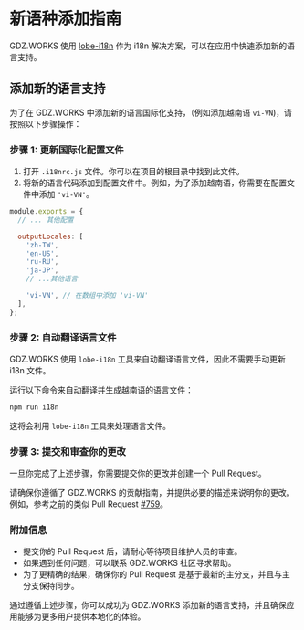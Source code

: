 # 新语种添加指南

GDZ.WORKS 使用 [lobe-i18n](https://github.com/lobehub/lobe-cli-toolbox/tree/master/packages/lobe-i18n) 作为 i18n 解决方案，可以在应用中快速添加新的语言支持。

## 添加新的语言支持

为了在 GDZ.WORKS 中添加新的语言国际化支持，（例如添加越南语 `vi-VN`)，请按照以下步骤操作：

### 步骤 1: 更新国际化配置文件

1. 打开 `.i18nrc.js` 文件。你可以在项目的根目录中找到此文件。
2. 将新的语言代码添加到配置文件中。例如，为了添加越南语，你需要在配置文件中添加 `'vi-VN'`。

```js
module.exports = {
  // ... 其他配置

  outputLocales: [
    'zh-TW',
    'en-US',
    'ru-RU',
    'ja-JP',
    // ...其他语言

    'vi-VN', // 在数组中添加 'vi-VN'
  ],
};
```

### 步骤 2: 自动翻译语言文件

GDZ.WORKS 使用 `lobe-i18n` 工具来自动翻译语言文件，因此不需要手动更新 i18n 文件。

运行以下命令来自动翻译并生成越南语的语言文件：

```bash
npm run i18n
```

这将会利用 `lobe-i18n` 工具来处理语言文件。

### 步骤 3: 提交和审查你的更改

一旦你完成了上述步骤，你需要提交你的更改并创建一个 Pull Request。

请确保你遵循了 GDZ.WORKS 的贡献指南，并提供必要的描述来说明你的更改。例如，参考之前的类似 Pull Request [#759](https://github.com/lobehub/lobe-chat/pull/759)。

### 附加信息

- 提交你的 Pull Request 后，请耐心等待项目维护人员的审查。
- 如果遇到任何问题，可以联系 GDZ.WORKS 社区寻求帮助。
- 为了更精确的结果，确保你的 Pull Request 是基于最新的主分支，并且与主分支保持同步。

通过遵循上述步骤，你可以成功为 GDZ.WORKS 添加新的语言支持，并且确保应用能够为更多用户提供本地化的体验。
